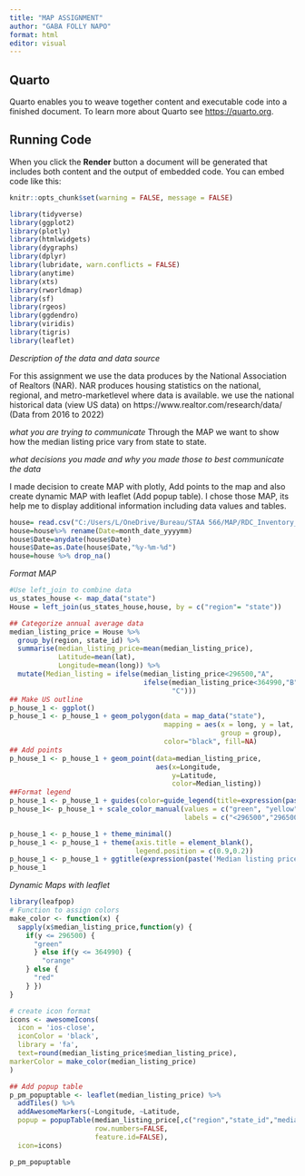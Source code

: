 ```yaml
---
title: "MAP ASSIGNMENT"
author: "GABA FOLLY NAPO"
format: html
editor: visual
---
```


## Quarto

Quarto enables you to weave together content and executable code into a finished document. To learn more about Quarto see <https://quarto.org>.

## Running Code

When you click the **Render** button a document will be generated that includes both content and the output of embedded code. You can embed code like this:


```r
knitr::opts_chunk$set(warning = FALSE, message = FALSE)
```


```r
library(tidyverse)
library(ggplot2)
library(plotly)
library(htmlwidgets)
library(dygraphs)
library(dplyr)
library(lubridate, warn.conflicts = FALSE)
library(anytime)
library(xts)
library(rworldmap)
library(sf)
library(rgeos)
library(ggdendro)
library(viridis)
library(tigris)
library(leaflet)
```



*Description of the data and data source*

For this assignment we use the data produces by the National Association of Realtors (NAR). NAR produces housing statistics on the national, regional, and metro-marketlevel where data is available. we use the national historical data (view US data) on https://www.realtor.com/research/data/ (Data from 2016 to 2022)


*what you are trying to communicate*
Through the MAP we want to show how the median listing price vary from state to state.

*what decisions you made and why you made those to best communicate the data*

I made decision to create MAP with plotly, Add points to the map and also create dynamic MAP with leaflet (Add popup table). I chose those MAP, its help me to display additional information including data values and tables.

```r
house= read.csv("C:/Users/L/OneDrive/Bureau/STAA 566/MAP/RDC_Inventory_Core_Metrics_State_History.csv",header = TRUE)
house=house%>% rename(Date=month_date_yyyymm)
house$Date=anydate(house$Date)
house$Date=as.Date(house$Date,"%y-%m-%d")
house=house %>% drop_na()
```




*Format MAP*

```r

#Use left_join to combine data
us_states_house <- map_data("state")
House = left_join(us_states_house,house, by = c("region"= "state"))

## Categorize annual average data
median_listing_price = House %>%
  group_by(region, state_id) %>%
  summarise(median_listing_price=mean(median_listing_price),
            Latitude=mean(lat),
            Longitude=mean(long)) %>%
  mutate(Median_listing = ifelse(median_listing_price<296500,"A",
                                 ifelse(median_listing_price<364990,"B",
                                        "C")))
## Make US outline
p_house_1 <- ggplot()
p_house_1 <- p_house_1 + geom_polygon(data = map_data("state"),
                                      mapping = aes(x = long, y = lat,
                                                    group = group),
                                      color="black", fill=NA)
## Add points
p_house_1 <- p_house_1 + geom_point(data=median_listing_price,
                                    aes(x=Longitude,
                                        y=Latitude,
                                        color=Median_listing))
##Format legend
p_house_1 <- p_house_1 + guides(color=guide_legend(title=expression(paste("Median listing price",'($)'))))
p_house_1<- p_house_1 + scale_color_manual(values = c("green", "yellow", "red"),
                                           labels = c("<296500","296500-364990","\u2265 364990"))

p_house_1 <- p_house_1 + theme_minimal()
p_house_1 <- p_house_1 + theme(axis.title = element_blank(),
                               legend.position = c(0.9,0.2))
p_house_1 <- p_house_1 + ggtitle(expression(paste('Median listing price in the USA')))
p_house_1
```


*Dynamic Maps with leaflet*

```r
library(leafpop)
# Function to assign colors
make_color <- function(x) {
  sapply(x$median_listing_price,function(y) {
    if(y <= 296500) {
      "green"
      } else if(y <= 364990) {
        "orange"
    } else {
      "red"
    } })
}

# create icon format
icons <- awesomeIcons(
  icon = 'ios-close',
  iconColor = 'black',
  library = 'fa',
  text=round(median_listing_price$median_listing_price),
markerColor = make_color(median_listing_price)
)

## Add popup table
p_pm_popuptable <- leaflet(median_listing_price) %>%
  addTiles() %>%
  addAwesomeMarkers(~Longitude, ~Latitude,
  popup = popupTable(median_listing_price[,c("region","state_id","median_listing_price")],
                     row.numbers=FALSE,
                     feature.id=FALSE),
  icon=icons)

p_pm_popuptable
```

